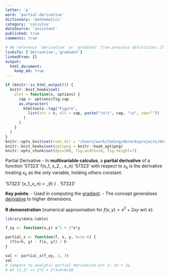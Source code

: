 ```yaml
---
letter: 'p'
word: 'partial-derivative'
dictionary: 'mathematics'
category: 'calculus'
dataSource: 'assistant'
published: true
comments: true

# We reference 'derivative' or 'gradient' from previous definitions if desired:
linksTo: ['derivative','gradient']
linkedFrom: []
output:
  html_document:
    keep_md: true
---
```


```r
if (knitr::is_html_output()) {
  knitr::knit_hooks$set(
    plot = function(x, options) {
      cap <- options$fig.cap
      as.character(
        htmltools::tag("Figure",
          list(src = x, alt = cap, paste("\n\t", cap, "\n", sep=""))
        )
      )
    }
  )
}
knitr::opts_knit$set(root.dir = "/Users/work/Coding/derecksprojects/derecksnotes.com-playground/derecksnotes.com/client/src/app/dictionaries/mathematics/definitions")
knitr::knit_hooks$set(optipng = knitr::hook_optipng)
knitr::opts_chunk$set(dpi=300, fig.width=10, fig.height=7)
```

<a id="partial-derivative">Partial Derivative</a> - In **multivariable calculus**, a **partial derivative** of a function
'57323'
f(x_1, x_2, \dots, x_n)
'57323'
with respect to $x_k$ is the derivative treating $x_k$ as the only variable, holding others constant:

'57323'
\frac{\partial f}{\partial x_k}(x_1,\dots,x_n) = 
\lim_{h \to 0} \frac{f(\dots, x_k + h, \dots) - f(\dots, x_k, \dots)}{h}.
'57323'

**Key points**:
- Used in computing the [gradient](#gradient).
- The concept generalises [derivative](#derivative) to higher dimensions.

**R demonstration** (numerical approximation for $f(x,y)= x^2 + 2xy$ wrt $x$):

```r
library(data.table)

f_xy <- function(x,y) x^2 + 2*x*y

partial_x <- function(f, x, y, h=1e-6) {
  (f(x+h, y) - f(x, y)) / h
}

val <- partial_x(f_xy, 2, 3)
val
# Compare to analytic partial derivative wrt x: 2x + 2y. 
# At (2,3) => 2*2 + 2*3=4+6=10
```
